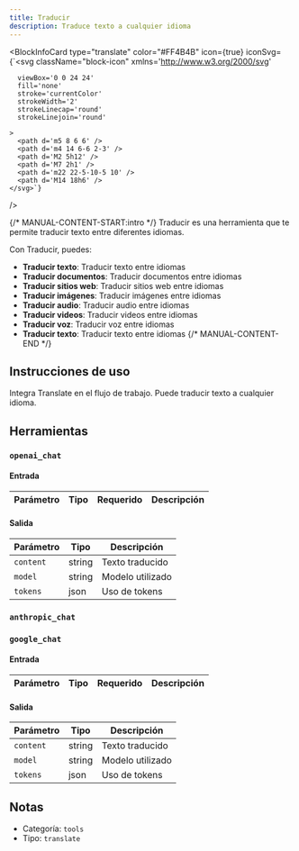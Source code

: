 ```yaml
---
title: Traducir
description: Traduce texto a cualquier idioma
---
```



<BlockInfoCard 
  type="translate"
  color="#FF4B4B"
  icon={true}
  iconSvg={`<svg className="block-icon"
      xmlns='http://www.w3.org/2000/svg'
      
      
      viewBox='0 0 24 24'
      fill='none'
      stroke='currentColor'
      strokeWidth='2'
      strokeLinecap='round'
      strokeLinejoin='round'
      
    >
      <path d='m5 8 6 6' />
      <path d='m4 14 6-6 2-3' />
      <path d='M2 5h12' />
      <path d='M7 2h1' />
      <path d='m22 22-5-10-5 10' />
      <path d='M14 18h6' />
    </svg>`}
/>

{/* MANUAL-CONTENT-START:intro */}
Traducir es una herramienta que te permite traducir texto entre diferentes idiomas.

Con Traducir, puedes:

- **Traducir texto**: Traducir texto entre idiomas
- **Traducir documentos**: Traducir documentos entre idiomas
- **Traducir sitios web**: Traducir sitios web entre idiomas
- **Traducir imágenes**: Traducir imágenes entre idiomas
- **Traducir audio**: Traducir audio entre idiomas
- **Traducir videos**: Traducir videos entre idiomas
- **Traducir voz**: Traducir voz entre idiomas
- **Traducir texto**: Traducir texto entre idiomas
{/* MANUAL-CONTENT-END */}

## Instrucciones de uso

Integra Translate en el flujo de trabajo. Puede traducir texto a cualquier idioma.

## Herramientas

### `openai_chat`

#### Entrada

| Parámetro | Tipo | Requerido | Descripción |
| --------- | ---- | -------- | ----------- |

#### Salida

| Parámetro | Tipo | Descripción |
| --------- | ---- | ----------- |
| `content` | string | Texto traducido |
| `model` | string | Modelo utilizado |
| `tokens` | json | Uso de tokens |

### `anthropic_chat`

### `google_chat`

#### Entrada

| Parámetro | Tipo | Requerido | Descripción |
| --------- | ---- | -------- | ----------- |

#### Salida

| Parámetro | Tipo | Descripción |
| --------- | ---- | ----------- |
| `content` | string | Texto traducido |
| `model` | string | Modelo utilizado |
| `tokens` | json | Uso de tokens |

## Notas

- Categoría: `tools`
- Tipo: `translate`
